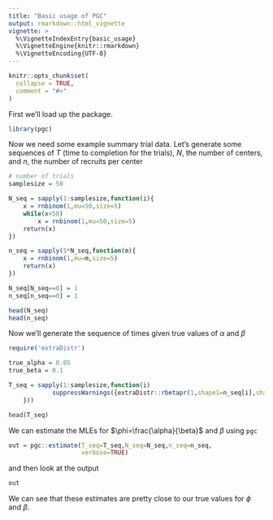 ```yaml
---
title: "Basic usage of PGC"
output: rmarkdown::html_vignette
vignette: >
  %\VignetteIndexEntry{basic_usage}
  %\VignetteEngine{knitr::rmarkdown}
  %\VignetteEncoding{UTF-8}
---
```


```r
knitr::opts_chunk$set(
  collapse = TRUE,
  comment = "#>"
)
```

First we'll load up the package.

```r
library(pgc)
```

Now we need some example summary trial data. Let's generate some sequences of $T$ (time to completion for the trials), $N$, the number of centers, and $n$, the number of recruits per center

```r
# number of trials
samplesize = 50

N_seq = sapply(1:samplesize,function(i){
    x = rnbinom(1,mu=50,size=5)
    while(x<50)
        x = rnbinom(1,mu=50,size=5)
    return(x)
})
```

```r
n_seq = sapply(5*N_seq,function(m){
    x = rnbinom(1,mu=m,size=5)
    return(x)
})
```

```r
N_seq[N_seq==0] = 1
n_seq[n_seq==0] = 1

head(N_seq)
head(n_seq)
```

Now we'll generate the sequence of times given true values of $\alpha$ and $\beta$

```r
require('extraDistr')

true_alpha = 0.05
true_beta = 0.1

T_seq = sapply(1:samplesize,function(i)
            suppressWarnings({extraDistr::rbetapr(1,shape1=n_seq[i],shape2=true_alpha*N_seq[i],scale=true_beta)
    }))

head(T_seq)
```

We can estimate the MLEs for $\phi=\frac{\alpha}{\beta}$ and $\beta$ using `pgc`

```r
out = pgc::estimate(T_seq=T_seq,N_seq=N_seq,n_seq=n_seq,
                    verbose=TRUE)
```

and then look at the output

```r
out
```

We can see that these estimates are pretty close to our true values for $\phi$ and $\beta$.
